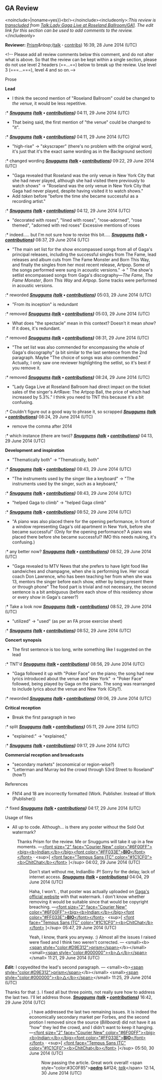 <article id="43166701" title=Talk:Lady Gaga Live at Roseland Ballroom/GA1>
	<talkpage id="43166701" title="Talk:Lady Gaga Live at Roseland Ballroom/GA1">
==GA Review==
{{archivetop|This article was promoted to GA-class on June 30, 2014. &lt;span style=&quot;color:#3C0F85&quot;&gt;'''[[User:Prism|pedro]]''' &amp;#124; ''[[User talk:Prism|talk]]''&lt;/span&gt; 12:15, 30 June 2014 (UTC)}}
{{Good article tools}}
&lt;noinclude&gt;{{al|{{#titleparts:Lady Gaga Live at Roseland Ballroom/GA1|-1}}|noname=yes}}&lt;br/&gt;&lt;/noinclude&gt;&lt;includeonly&gt;:''This review is [[WP:transclusion|transcluded]] from [[Talk:Lady Gaga Live at Roseland Ballroom/GA1]]. The edit link for this section can be used to add comments to the review.''&lt;/includeonly&gt;

'''Reviewer:''' [[User:Prism|Prism]]&amp;nbsp;([[User talk:Prism|talk]] '''·''' [[Special:Contributions/Prism|contribs]]) 16:39, 28 June 2014 (UTC)

&lt;!-- Please add all review comments below this comment, and do not alter what is above. So that the review can be kept within a single section, please do not use level 2 headers (==...==) below to break up the review. Use level 3 (===...===), level 4 and so on.--&gt;

;Prose
'''Lead'''
* I think the second mention of &quot;Roseland Ballroom&quot; could be changed to ''the venue'', it would be less repetitive.
:* {{done}} '''''[[User:XXSNUGGUMSXX|Snuggums]] ([[User_talk:XXSNUGGUMSXX|talk]] • [[Special:Contributions/XXSNUGGUMSXX|contributions]])''''' 04:11, 29 June 2014 (UTC)
* That being said, the first mention of &quot;the venue&quot; could be changed to &quot;it&quot;.
:* {{done}} '''''[[User:XXSNUGGUMSXX|Snuggums]] ([[User_talk:XXSNUGGUMSXX|talk]] • [[Special:Contributions/XXSNUGGUMSXX|contributions]])''''' 04:11, 29 June 2014 (UTC)
* &quot;high-rise&quot; → &quot;skyscraper&quot; (there's no problem with the original word, it's just that it's the exact same wording as in the Background section)
:* changed wording '''''[[User:XXSNUGGUMSXX|Snuggums]] ([[User_talk:XXSNUGGUMSXX|talk]] • [[Special:Contributions/XXSNUGGUMSXX|contributions]])''''' 09:22, 29 June 2014 (UTC)
* &quot;Gaga revealed that Roseland was the only venue in New York City that she had never played, although she had visited there previously to watch shows&quot; → &quot;Roseland was the only venue in New York City that Gaga had never played, despite having visited it to watch shows.&quot;
* Add ''taken'' before &quot;before the time she became successful as a recording artist.&quot;
:* {{done}} '''''[[User:XXSNUGGUMSXX|Snuggums]] ([[User_talk:XXSNUGGUMSXX|talk]] • [[Special:Contributions/XXSNUGGUMSXX|contributions]])''''' 04:12, 29 June 2014 (UTC)
* &quot;decorated with roses&quot;, &quot;lined with roses&quot;, &quot;rose-adorned&quot;, &quot;rose themed&quot;, &quot;adorned with red roses&quot; Excessive mentions of roses
:* indeed..... but I'm not sure how to revise this bit..... '''''[[User:XXSNUGGUMSXX|Snuggums]] ([[User_talk:XXSNUGGUMSXX|talk]] • [[Special:Contributions/XXSNUGGUMSXX|contributions]])''''' 08:37, 29 June 2014 (UTC)
* &quot;The main set list for the show encompassed songs from all of Gaga's principal releases, including the successful singles from The Fame, lead releases and album cuts from The Fame Monster and Born This Way, and finally the singles from her most recent release, Artpop. Some of the songs performed were sung in acoustic versions.&quot; → &quot; The show's setlist encompassed songs from Gaga's discography—''The Fame'', ''The Fame Monster'', ''Born This Way'' and ''Artpop''. Some tracks were performed in acoustic versions.
:* reworded '''''[[User:XXSNUGGUMSXX|Snuggums]] ([[User_talk:XXSNUGGUMSXX|talk]] • [[Special:Contributions/XXSNUGGUMSXX|contributions]])''''' 05:03, 29 June 2014 (UTC)
* &quot;From its inception&quot; is redundant
:* removed '''''[[User:XXSNUGGUMSXX|Snuggums]] ([[User_talk:XXSNUGGUMSXX|talk]] • [[Special:Contributions/XXSNUGGUMSXX|contributions]])''''' 05:03, 29 June 2014 (UTC)
* What does &quot;the spectacle&quot; mean in this context? Doesn't it mean ''show''? If it does, it's redundant.
:* removed '''''[[User:XXSNUGGUMSXX|Snuggums]] ([[User_talk:XXSNUGGUMSXX|talk]] • [[Special:Contributions/XXSNUGGUMSXX|contributions]])''''' 08:31, 29 June 2014 (UTC)
* &quot;The set list was also commended for encompassing the whole of Gaga's discography&quot; (a bit similar to the last sentence from the 2nd paragraph. Maybe &quot;The choice of songs was also commended.&quot; Actually, I only saw one reviewer highlighting the setlist, so it's best if you remove it.
:* removed '''''[[User:XXSNUGGUMSXX|Snuggums]] ([[User_talk:XXSNUGGUMSXX|talk]] • [[Special:Contributions/XXSNUGGUMSXX|contributions]])''''' 08:24, 29 June 2014 (UTC)
* &quot;Lady Gaga Live at Roseland Ballroom had direct impact on the ticket sales of the singer's ArtRave: The Artpop Ball, the price of which had increased by 5.3%.&quot; I think you need to TNT this because it's a bit confusing.
:* Couldn't figure out a good way to phrase it, so scrapped '''''[[User:XXSNUGGUMSXX|Snuggums]] ([[User_talk:XXSNUGGUMSXX|talk]] • [[Special:Contributions/XXSNUGGUMSXX|contributions]])''''' 08:24, 29 June 2014 (UTC)
* remove the comma after 2014
:* which instance (there are two)? '''''[[User:XXSNUGGUMSXX|Snuggums]] ([[User_talk:XXSNUGGUMSXX|talk]] • [[Special:Contributions/XXSNUGGUMSXX|contributions]])''''' 04:13, 29 June 2014 (UTC)

'''Development and inspiration'''
* &quot;Thematically both&quot; → &quot;Thematically, both&quot;
:* {{done}} '''''[[User:XXSNUGGUMSXX|Snuggums]] ([[User_talk:XXSNUGGUMSXX|talk]] • [[Special:Contributions/XXSNUGGUMSXX|contributions]])''''' 08:43, 29 June 2014 (UTC)
* &quot;The instruments used by the singer like a keyboard&quot; → &quot;The instruments used by the singer, such as a keyboard,&quot;
:* {{done}} '''''[[User:XXSNUGGUMSXX|Snuggums]] ([[User_talk:XXSNUGGUMSXX|talk]] • [[Special:Contributions/XXSNUGGUMSXX|contributions]])''''' 08:43, 29 June 2014 (UTC)
* &quot;helped Gaga to climb&quot; → &quot;helped Gaga climb&quot;
:* {{done}} '''''[[User:XXSNUGGUMSXX|Snuggums]] ([[User_talk:XXSNUGGUMSXX|talk]] • [[Special:Contributions/XXSNUGGUMSXX|contributions]])''''' 08:52, 29 June 2014 (UTC)
* &quot;A piano was also placed there for the opening performance, in front of a window representing Gaga's old apartment in New York, before she became successful&quot; (Only for the opening performance? A piano was placed there before she became successful? IMO this needs nuking, it's confusing.)
:* any better now? '''''[[User:XXSNUGGUMSXX|Snuggums]] ([[User_talk:XXSNUGGUMSXX|talk]] • [[Special:Contributions/XXSNUGGUMSXX|contributions]])''''' 08:52, 29 June 2014 (UTC)
* &quot;Gaga revealed to MTV News that she prefers to have light food like sandwiches and champagne, when she is performing live. Her vocal coach Don Lawrence, who has been teaching her from when she was 13, mentors the singer before each show, either by being present there or through phone&quot; The food part is trivial and not necessary, the second sentence is a bit ambiguous (before each show of this residency show or every show in Gaga's career?)
:* Take a look now '''''[[User:XXSNUGGUMSXX|Snuggums]] ([[User_talk:XXSNUGGUMSXX|talk]] • [[Special:Contributions/XXSNUGGUMSXX|contributions]])''''' 08:52, 29 June 2014 (UTC)
* &quot;utilized&quot; → &quot;used&quot; (as per an FA prose exercise sheet)
:* {{done}} '''''[[User:XXSNUGGUMSXX|Snuggums]] ([[User_talk:XXSNUGGUMSXX|talk]] • [[Special:Contributions/XXSNUGGUMSXX|contributions]])''''' 08:52, 29 June 2014 (UTC)

'''Concert synopsis'''
* The first sentence is too long, write something like I suggested on the lead
:* TNT'd '''''[[User:XXSNUGGUMSXX|Snuggums]] ([[User_talk:XXSNUGGUMSXX|talk]] • [[Special:Contributions/XXSNUGGUMSXX|contributions]])''''' 08:56, 29 June 2014 (UTC)
* &quot;Gaga followed it up with &quot;Poker Face&quot; on the piano; the song had new lyrics introduced about the venue and New York&quot; → &quot;Poker Face&quot; followed, being played by Gaga on the piano. The song was rearranged to include lyrics about the venue and New York (City?).
:* reworded '''''[[User:XXSNUGGUMSXX|Snuggums]] ([[User_talk:XXSNUGGUMSXX|talk]] • [[Special:Contributions/XXSNUGGUMSXX|contributions]])''''' 09:06, 29 June 2014 (UTC)

'''Critical reception'''
* Break the first paragraph in two
:* split '''''[[User:XXSNUGGUMSXX|Snuggums]] ([[User_talk:XXSNUGGUMSXX|talk]] • [[Special:Contributions/XXSNUGGUMSXX|contributions]])''''' 05:11, 29 June 2014 (UTC)
* &quot;explained:&quot; → &quot;explained,&quot;
:* {{done}} '''''[[User:XXSNUGGUMSXX|Snuggums]] ([[User_talk:XXSNUGGUMSXX|talk]] • [[Special:Contributions/XXSNUGGUMSXX|contributions]])''''' 09:17, 29 June 2014 (UTC)

'''Commercial reception and broadcasts'''
* &quot;secondary markets&quot; (economical or region-wise?)
* &quot;Letterman and Murray led the crowd through 53rd Street to Roseland&quot; (how?)

;References
*FN14 and 18 are incorrectly formatted (Work. Publisher. Instead of Work (Publisher))
:* fixed '''''[[User:XXSNUGGUMSXX|Snuggums]] ([[User_talk:XXSNUGGUMSXX|talk]] • [[Special:Contributions/XXSNUGGUMSXX|contributions]])''''' 04:17, 29 June 2014 (UTC)

;Usage of files
*All up to code. Although... is there any poster without the Sold Out watermark?

:Thanks Prism for the review. Me or Snuggums will take it up in a few moments. —[[User:IndianBio|&lt;font size=&quot;2&quot; face=&quot;Courier New&quot; color=&quot;#6F00FF&quot;&gt;&lt;big&gt;&lt;b&gt;Indian:&lt;/b&gt;&lt;/big&gt;&lt;font color=&quot;#FF033E&quot;&gt;'''BIO'''&lt;/font&gt;&lt;/font&gt;]] · &lt;sup&gt;[ [[User talk:IndianBio|&lt;font face=&quot;Tempus Sans ITC&quot; color=&quot;#1C1CF0&quot;&gt;&lt;b&gt;ChitChat&lt;/b&gt;&lt;/font&gt;]] ]&lt;/sup&gt; 04:02, 29 June 2014 (UTC)

::Don't start without me, IndianBio :P! Sorry for the delay, lack of internet access. '''''[[User:XXSNUGGUMSXX|Snuggums]] ([[User_talk:XXSNUGGUMSXX|talk]] • [[Special:Contributions/XXSNUGGUMSXX|contributions]])''''' 04:04, 29 June 2014 (UTC)

:::Haha, I won't. {{ping|Prism}}, that poster was actually uploaded on [http://www.ladygaga.com/news/roseland-poster Gaga's official website] with that watermark. I don't know whether removing it would be suitable since that would be copyright breaching. —[[User:IndianBio|&lt;font size=&quot;2&quot; face=&quot;Courier New&quot; color=&quot;#6F00FF&quot;&gt;&lt;big&gt;&lt;b&gt;Indian:&lt;/b&gt;&lt;/big&gt;&lt;font color=&quot;#FF033E&quot;&gt;'''BIO'''&lt;/font&gt;&lt;/font&gt;]] · &lt;sup&gt;[ [[User talk:IndianBio|&lt;font face=&quot;Tempus Sans ITC&quot; color=&quot;#1C1CF0&quot;&gt;&lt;b&gt;ChitChat&lt;/b&gt;&lt;/font&gt;]] ]&lt;/sup&gt; 05:47, 29 June 2014 (UTC)

::::Yeah, I know, thank you anyway. :) Almost all the issues I raised were fixed and I think two weren't corrected. — &lt;small&gt;&lt;b&gt;[[User:Prism|&lt;span style=&quot;color:#D9E312&quot;&gt;prism&lt;/span&gt;]]&lt;/b&gt;&lt;/small&gt; &lt;small&gt;[[User talk:Prism|&lt;span style=&quot;color:#000000&quot;&gt;&lt;b&gt;△&lt;/b&gt;&lt;/span&gt;]]&lt;/small&gt; 11:21, 29 June 2014 (UTC)

'''''Edit:''''' I copyedited the lead's second paragraph. — &lt;small&gt;&lt;b&gt;[[User:Prism|&lt;span style=&quot;color:#D9E312&quot;&gt;prism&lt;/span&gt;]]&lt;/b&gt;&lt;/small&gt; &lt;small&gt;[[User talk:Prism|&lt;span style=&quot;color:#000000&quot;&gt;&lt;b&gt;△&lt;/b&gt;&lt;/span&gt;]]&lt;/small&gt; 11:25, 29 June 2014 (UTC)

Thanks for that {{u|Prism}} :). I fixed all but three points, not really sure how to address the last two. I'll let {{u|IndianBio}} address those. '''''[[User:XXSNUGGUMSXX|Snuggums]] ([[User_talk:XXSNUGGUMSXX|talk]] • [[Special:Contributions/XXSNUGGUMSXX|contributions]])''''' 16:42, 29 June 2014 (UTC)
::{{ping|Prism}}, I have addressed the last two remaining issues. It is indeed the economically secondary market per Forbes, and the second protion I removed since the source (''Billboard'') did not have it as &quot;how&quot; they led the crowd, and I didn't want to keep it hanging. —[[User:IndianBio|&lt;font size=&quot;2&quot; face=&quot;Courier New&quot; color=&quot;#6F00FF&quot;&gt;&lt;big&gt;&lt;b&gt;Indian:&lt;/b&gt;&lt;/big&gt;&lt;font color=&quot;#FF033E&quot;&gt;'''BIO'''&lt;/font&gt;&lt;/font&gt;]] · &lt;sup&gt;[ [[User talk:IndianBio|&lt;font face=&quot;Tempus Sans ITC&quot; color=&quot;#1C1CF0&quot;&gt;&lt;b&gt;ChitChat&lt;/b&gt;&lt;/font&gt;]] ]&lt;/sup&gt; 05:50, 30 June 2014 (UTC)
:::Now passing the article. Great work overall! {{smiley}} &lt;span style=&quot;color:#3C0F85&quot;&gt;'''[[User:Prism|pedro]]''' &amp;#124; ''[[User talk:Prism|talk]]''&lt;/span&gt; 12:14, 30 June 2014 (UTC)
{{archivebottom}}
	</talkpage>
</article>
